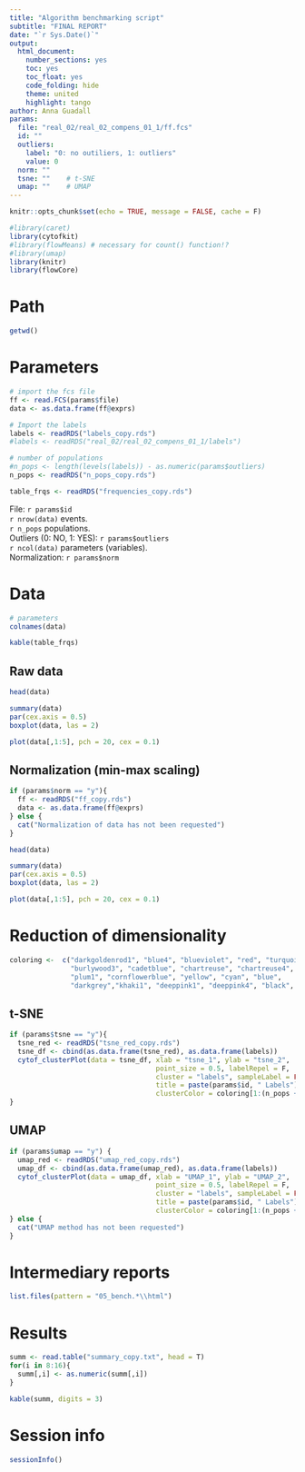 ```yaml
---
title: "Algorithm benchmarking script"
subtitle: "FINAL REPORT"
date: "`r Sys.Date()`"
output:
  html_document:
    number_sections: yes
    toc: yes
    toc_float: yes
    code_folding: hide
    theme: united
    highlight: tango
author: Anna Guadall
params:
  file: "real_02/real_02_compens_01_1/ff.fcs"
  id: ""
  outliers: 
    label: "0: no outiliers, 1: outliers"
    value: 0
  norm: ""
  tsne: ""    # t-SNE
  umap: ""    # UMAP
---
```



```r
knitr::opts_chunk$set(echo = TRUE, message = FALSE, cache = F)
```

```r
#library(caret)
library(cytofkit)
#library(flowMeans) # necessary for count() function!?
#library(umap)
library(knitr)
library(flowCore)
```

# Path
```r
getwd()
```

# Parameters
```r
# import the fcs file
ff <- read.FCS(params$file)
data <- as.data.frame(ff@exprs)

# Import the labels
labels <- readRDS("labels_copy.rds")
#labels <- readRDS("real_02/real_02_compens_01_1/labels")

# number of populations
#n_pops <- length(levels(labels)) - as.numeric(params$outliers)
n_pops <- readRDS("n_pops_copy.rds")
```

```r
table_frqs <- readRDS("frequencies_copy.rds")
```

File: ``r params$id``   
``r nrow(data)`` events.  
`r n_pops` populations.  
Outliers (0: NO, 1: YES): `r params$outliers`  
`r ncol(data)` parameters (variables).  
Normalization: `r params$norm`  

# Data
```r
# parameters
colnames(data)
```

```r
kable(table_frqs)
```

## Raw data
```r
head(data)
```

```r
summary(data)
par(cex.axis = 0.5)
boxplot(data, las = 2)
```

```r
plot(data[,1:5], pch = 20, cex = 0.1)
```

## Normalization (min-max scaling)
```r
if (params$norm == "y"){
  ff <- readRDS("ff_copy.rds")
  data <- as.data.frame(ff@exprs)
} else {
  cat("Normalization of data has not been requested")
}
```

```r
head(data)
```

```r
summary(data)
par(cex.axis = 0.5)
boxplot(data, las = 2)
```

```r
plot(data[,1:5], pch = 20, cex = 0.1)
```

# Reduction of dimensionality
```r
coloring <-  c("darkgoldenrod1", "blue4", "blueviolet", "red", "turquoise", 
               "burlywood3", "cadetblue", "chartreuse", "chartreuse4", "chocolate1",
               "plum1", "cornflowerblue", "yellow", "cyan", "blue",
               "darkgrey","khaki1", "deeppink1", "deeppink4", "black", "snow3")
```

## t-SNE
```r
if (params$tsne == "y"){
  tsne_red <- readRDS("tsne_red_copy.rds")
  tsne_df <- cbind(as.data.frame(tsne_red), as.data.frame(labels))
  cytof_clusterPlot(data = tsne_df, xlab = "tsne_1", ylab = "tsne_2", 
                                    point_size = 0.5, labelRepel = F,
                                    cluster = "labels", sampleLabel = FALSE, labelSize = 0, 
                                    title = paste(params$id, " Labels"),
                                    clusterColor = coloring[1:(n_pops + as.numeric(params$outliers))]) 
}
```

## UMAP
```r
if (params$umap == "y") {
  umap_red <- readRDS("umap_red_copy.rds")
  umap_df <- cbind(as.data.frame(umap_red), as.data.frame(labels))
  cytof_clusterPlot(data = umap_df, xlab = "UMAP_1", ylab = "UMAP_2", 
                                    point_size = 0.5, labelRepel = F,
                                    cluster = "labels", sampleLabel = FALSE, labelSize = 0, 
                                    title = paste(params$id, " Labels"),
                                    clusterColor = coloring[1:(n_pops + as.numeric(params$outliers))])
} else {
  cat("UMAP method has not been requested")
}
```
                                    
# Intermediary reports

```r
list.files(pattern = "05_bench.*\\html")
```

# Results
```r
summ <- read.table("summary_copy.txt", head = T)
for(i in 8:16){
  summ[,i] <- as.numeric(summ[,i])
}

kable(summ, digits = 3)
```

# Session info
```r
sessionInfo()
```

